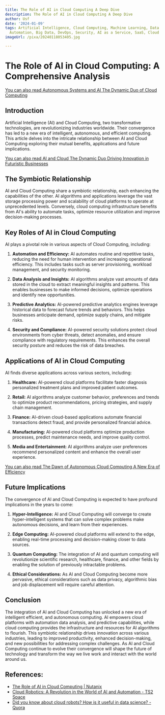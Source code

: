 ```yaml
---
title: The Role of AI in Cloud Computing A Deep Dive
description: The Role of AI in Cloud Computing A Deep Dive
author: Usf
date: '2024-01-09'
tags: Artificial Intelligence, Cloud Computing, Machine Learning, Data Analytics,
  Automation, Big Data, DevOps, Security, AI as a Service, SaaS, Cloud AI
imageUrl: /pixa/20240118053405.jpg

---
```

# The Role of AI in Cloud Computing: A Comprehensive Analysis

[You can also read Autonomous Systems and  AI The Dynamic Duo of Cloud Computing](Autonomous%20Systems%20and%20AI%20The%20Dynamic%20Duo%20of%20Cloud%20Computing)


## Introduction

Artificial Intelligence (AI) and  Cloud Computing, two transformative technologies, are  revolutionizing industries worldwide. Their convergence  has led to a new era of intelligent, autonomous, and efficient computing. This article delves into  the intricate relationship between AI and Cloud Computing exploring their mutual benefits, applications and future  implications.

[You  can  also read AI and Cloud The  Dynamic Duo Driving Innovation in Futuristic Businesses](AI%20and%20Cloud%20The%20Dynamic%20Duo%20Driving%20Innovation%20in%20Futuristic%20Businesses)


## The Symbiotic Relationship

AI and Cloud  Computing share a symbiotic relationship, each  enhancing the capabilities of the other. AI algorithms and applications leverage the vast storage processing power and scalability of cloud platforms to operate at unprecedented levels. Conversely, cloud computing infrastructure benefits from AI's ability to automate tasks, optimize resource utilization and improve decision-making processes.

## Key Roles of AI in Cloud Computing

AI plays a pivotal role in various aspects of  Cloud  Computing, including:

1. **Automation and Efficiency:** AI automates routine and repetitive tasks, reducing the need for human intervention and  increasing operational efficiency. This includes tasks such as server provisioning,  workload management, and  security monitoring.

2. **Data Analysis and Insights:** AI algorithms analyze vast  amounts of data stored in the cloud to extract meaningful insights and patterns.  This enables  businesses to make informed decisions, optimize operations and identify new  opportunities.

3. **Predictive Analytics:** AI-powered predictive  analytics engines leverage historical data to forecast future trends and behaviors. This helps businesses  anticipate  demand,  optimize supply chains, and mitigate risks.

4. **Security and Compliance:** AI-powered security solutions protect cloud environments from cyber threats, detect anomalies, and ensure compliance  with regulatory requirements. This enhances the overall security posture and reduces the risk of data breaches.

## Applications of AI in  Cloud Computing

AI finds  diverse applications across various sectors, including:

1. **Healthcare:** AI-powered cloud platforms facilitate faster diagnosis personalized treatment plans and  improved patient outcomes.

2. **Retail:** AI algorithms analyze customer behavior, preferences and trends to optimize product recommendations, pricing strategies, and supply chain management.

3.  **Finance:** AI-driven cloud-based applications automate financial transactions detect fraud, and provide personalized financial advice.

4. **Manufacturing:** AI-powered cloud platforms  optimize production processes, predict maintenance needs, and  improve  quality control.

5. **Media and Entertainment:**  AI algorithms  analyze  user preferences recommend personalized content and enhance the overall user experience.

[You can also read The Dawn of Autonomous Cloud Computing A  New Era of  Efficiency](The%20Dawn%20of%20Autonomous%20Cloud%20Computing%20A%20New%20Era%20of%20Efficiency)


##  Future Implications

The convergence  of  AI  and  Cloud Computing is expected to have profound  implications in  the years to come:

1. **Hyper-Intelligence:** AI and Cloud  Computing will converge to create hyper-intelligent systems that can solve complex problems  make autonomous decisions, and learn from their experiences.

2. **Edge Computing:** AI-powered cloud platforms will extend to the edge, enabling real-time processing and  decision-making closer to data sources.

3. **Quantum Computing:** The integration of  AI and quantum computing will revolutionize scientific research, healthcare, finance, and other fields by enabling the solution of previously intractable problems.

4. **Ethical Considerations:** As AI and  Cloud Computing become more pervasive, ethical considerations such as data privacy, algorithmic bias and job displacement will require  careful attention.

## Conclusion

The integration of  AI and Cloud Computing has unlocked a new era of intelligent efficient, and autonomous computing.  AI empowers cloud platforms  with automation data analysis, and predictive capabilities, while cloud computing  provides the infrastructure and resources  for AI algorithms to flourish. This symbiotic relationship drives innovation across various industries, leading to improved productivity, enhanced  decision-making, and new possibilities for addressing complex  challenges. As AI and Cloud Computing continue to evolve their convergence will  shape the future of technology and transform the way we live work and interact with the  world around us.

## References:
- [The Role of AI in Cloud Computing | Nutanix](https://www.nutanix.com/theforecastbynutanix/technology/ai-in-the-cloud)
- [Cloud Robotics: A Revolution in the World of AI and Automation - TS2 Space](https://ts2.space/en/cloud-robotics-a-revolution-in-the-world-of-ai-and-automation/)
- [Did you know about cloud robots? How is it useful in data science? - Quora](https://www.quora.com/Did-you-know-about-cloud-robots-How-is-it-useful-in-data-science)
